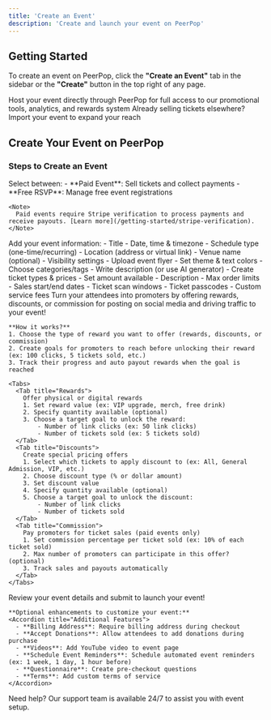 ```yaml
---
title: 'Create an Event'
description: 'Create and launch your event on PeerPop'
---
```


## Getting Started

To create an event on PeerPop, click the **"Create an Event"** tab in the sidebar or the **"Create"** button in the top right of any page.

<CardGroup cols={2}>
  <Card title="Create on PeerPop" icon="plus" href="#create-your-event-on-peerpop ">
    Host your event directly through PeerPop for full access to our promotional tools, analytics, and rewards system
  </Card>
  <Card title="Import Event" icon="file-import" href="/getting-started/import-event">
    Already selling tickets elsewhere? Import your event to expand your reach
  </Card>
</CardGroup>

## Create Your Event on PeerPop


### Steps to Create an Event
<Steps>
  <Step title="Choose Event Type">
    Select between:
    - **Paid Event**: Sell tickets and collect payments
    - **Free RSVP**: Manage free event registrations
    
    <Note>
      Paid events require Stripe verification to process payments and receive payouts. [Learn more](/getting-started/stripe-verification).
    </Note>
  </Step>

  <Step title="Basic Details">
    Add your event information:
      - Title
      - Date, time & timezone
      - Schedule type (one-time/recurring)
      - Location (address or virtual link)
      - Venue name (optional)
      - Visibility settings
  </Step>

  <Step title="Customize Appearance">
    - Upload event flyer
    - Set theme & text colors
    - Choose categories/tags
    - Write description (or use AI generator)
  </Step>

  <Step title="Set Up Tickets">
    <AccordionGroup>
      <Accordion icon="ticket" title="Create ticket types" defaultOpen>
        - Create ticket types & prices
        - Set amount available
      </Accordion>
      <Accordion icon="clock" title="Advanced Ticket Settings">
        - Description
        - Max order limits
        - Sales start/end dates
        - Ticket scan windows
        - Ticket passcodes
        - Custom service fees
      </Accordion>
    </AccordionGroup>
  </Step>

  <Step title="Affiliate Rewards">
    Turn your attendees into promoters by offering  rewards, discounts, or commission for posting on social media and driving traffic to your event!

    **How it works?**
    1. Choose the type of reward you want to offer (rewards, discounts, or commission)
    2. Create goals for promoters to reach before unlocking their reward (ex: 100 clicks, 5 tickets sold, etc.)
    3. Track their progress and auto payout rewards when the goal is reached

    <Tabs>
      <Tab title="Rewards">
        Offer physical or digital rewards
        1. Set reward value (ex: VIP upgrade, merch, free drink)
        2. Specify quantity available (optional)
        3. Choose a target goal to unlock the reward:
            - Number of link clicks (ex: 50 link clicks)
            - Number of tickets sold (ex: 5 tickets sold)
      </Tab>
      <Tab title="Discounts">
        Create special pricing offers
        1. Select which tickets to apply discount to (ex: All, General Admission, VIP, etc.)
        2. Choose discount type (% or dollar amount)
        3. Set discount value
        4. Specify quantity available (optional)
        5. Choose a target goal to unlock the discount:
            - Number of link clicks
            - Number of tickets sold
      </Tab>
      <Tab title="Commission">
        Pay promoters for ticket sales (paid events only)
        1. Set commission percentage per ticket sold (ex: 10% of each ticket sold)
        2. Max number of promoters can participate in this offer? (optional)
        3. Track sales and payouts automatically
      </Tab>
    </Tabs>
  </Step>

  <Step title="Review & Submit">
    Review your event details and submit to launch your event!

    **Optional enhancements to customize your event:**
    <Accordion title="Additional Features">
      - **Billing Address**: Require billing address during checkout
      - **Accept Donations**: Allow attendees to add donations during purchase
      - **Videos**: Add YouTube video to event page
      - **Schedule Event Reminders**: Schedule automated event reminders (ex: 1 week, 1 day, 1 hour before)
      - **Questionnaire**: Create pre-checkout questions
      - **Terms**: Add custom terms of service
    </Accordion>
  </Step>
</Steps>

<Note>
  Need help? Our support team is available 24/7 to assist you with event setup.
</Note>